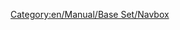 <includeonly><span style="white-space:nowrap"></includeonly><noinclude>[[Category:en/Manual/Base Set/Navbox]]</noinclude>